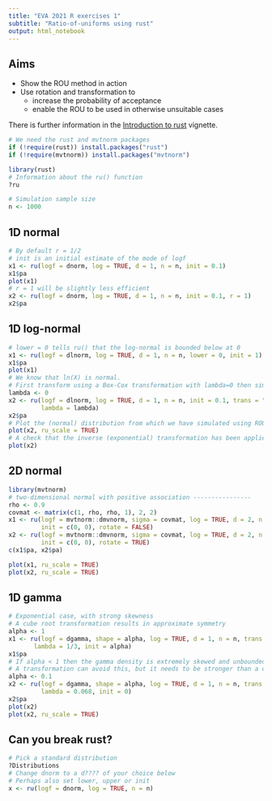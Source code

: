 ```yaml
---
title: "EVA 2021 R exercises 1"
subtitle: "Ratio-of-uniforms using rust"
output: html_notebook
---
```


## Aims

* Show the ROU method in action
* Use rotation and transformation to
    - increase the probability of acceptance
    - enable the ROU to be used in otherwise unsuitable cases 
    
There is further information in the [Introduction to rust](https://paulnorthrop.github.io/rust/articles/rust-a-vignette.html) vignette.

```r
# We need the rust and mvtnorm packages
if (!require(rust)) install.packages("rust")
if (!require(mvtnorm)) install.packages("mvtnorm")
```

```r
library(rust)
# Information about the ru() function
?ru

# Simulation sample size
n <- 1000
```

## 1D normal

```r
# By default r = 1/2
# init is an initial estimate of the mode of logf
x1 <- ru(logf = dnorm, log = TRUE, d = 1, n = n, init = 0.1)
x1$pa
plot(x1)
# r = 1 will be slightly less efficient
x2 <- ru(logf = dnorm, log = TRUE, d = 1, n = n, init = 0.1, r = 1)
x2$pa
```

## 1D log-normal

```r
# lower = 0 tells ru() that the log-normal is bounded below at 0
x1 <- ru(logf = dlnorm, log = TRUE, d = 1, n = n, lower = 0, init = 1)
x1$pa
plot(x1)
# We know that ln(X) is normal.  
# First transform using a Box-Cox transformation with lambda=0 then simulate
lambda <- 0
x2 <- ru(logf = dlnorm, log = TRUE, d = 1, n = n, init = 0.1, trans = "BC",
         lambda = lambda)
x2$pa
# Plot the (normal) distribution from which we have simulated using ROU 
plot(x2, ru_scale = TRUE)
# A check that the inverse (exponential) transformation has been applied
plot(x2)
```

## 2D normal

```r
library(mvtnorm)
# two-dimensional normal with positive association ----------------
rho <- 0.9
covmat <- matrix(c(1, rho, rho, 1), 2, 2)
x1 <- ru(logf = mvtnorm::dmvnorm, sigma = covmat, log = TRUE, d = 2, n = n, 
         init = c(0, 0), rotate = FALSE)
x2 <- ru(logf = mvtnorm::dmvnorm, sigma = covmat, log = TRUE, d = 2, n = n, 
         init = c(0, 0), rotate = TRUE)
c(x1$pa, x2$pa)
```

```r
plot(x1, ru_scale = TRUE)
plot(x2, ru_scale = TRUE)
```

## 1D gamma

```r
# Exponential case, with strong skewness
# A cube root transformation results in approximate symmetry
alpha <- 1
x1 <- ru(logf = dgamma, shape = alpha, log = TRUE, d = 1, n = n, trans = "BC",
       lambda = 1/3, init = alpha)
x1$pa
# If alpha < 1 then the gamma density is extremely skewed and unbounded at 0
# A transformation can avoid this, but it needs to be stronger than a cube root
alpha <- 0.1
x2 <- ru(logf = dgamma, shape = alpha, log = TRUE, d = 1, n = n, trans = "BC",
         lambda = 0.068, init = 0)
x2$pa
plot(x2)
plot(x2, ru_scale = TRUE)
```

## Can you break rust?

```r
# Pick a standard distribution
?Distributions
# Change dnorm to a d???? of your choice below
# Perhaps also set lower, upper or init
x <- ru(logf = dnorm, log = TRUE, n = n)
```
